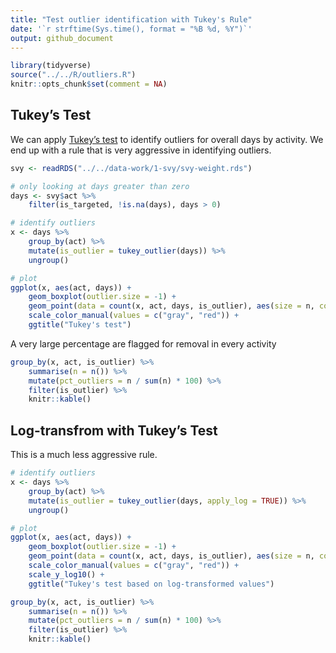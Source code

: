 ---
title: "Test outlier identification with Tukey's Rule"
date: '`r strftime(Sys.time(), format = "%B %d, %Y")`'
output: github_document
---

```{r setup, message=FALSE}
library(tidyverse)
source("../../R/outliers.R")
knitr::opts_chunk$set(comment = NA)
```

## Tukey's Test

We can apply [Tukey's test]( https://en.wikipedia.org/wiki/Outlier#Tukey%27s_fences) to identify outliers for overall days by activity. We end up with a rule that is very aggressive in identifying outliers.

```{r}
svy <- readRDS("../../data-work/1-svy/svy-weight.rds")

# only looking at days greater than zero
days <- svy$act %>% 
    filter(is_targeted, !is.na(days), days > 0)

# identify outliers
x <- days %>%
    group_by(act) %>%
    mutate(is_outlier = tukey_outlier(days)) %>%
    ungroup()

# plot
ggplot(x, aes(act, days)) +
    geom_boxplot(outlier.size = -1) +
    geom_point(data = count(x, act, days, is_outlier), aes(size = n, color = is_outlier)) +
    scale_color_manual(values = c("gray", "red")) +
    ggtitle("Tukey's test")
```

A very large percentage are flagged for removal in every activity

```{r}
group_by(x, act, is_outlier) %>%
    summarise(n = n()) %>%
    mutate(pct_outliers = n / sum(n) * 100) %>%
    filter(is_outlier) %>%
    knitr::kable()
```

## Log-transfrom with Tukey's Test

This is a much less aggressive rule.

```{r}
# identify outliers
x <- days %>%
    group_by(act) %>%
    mutate(is_outlier = tukey_outlier(days, apply_log = TRUE)) %>%
    ungroup()

# plot
ggplot(x, aes(act, days)) +
    geom_boxplot(outlier.size = -1) +
    geom_point(data = count(x, act, days, is_outlier), aes(size = n, color = is_outlier)) +
    scale_color_manual(values = c("gray", "red")) +
    scale_y_log10() +
    ggtitle("Tukey's test based on log-transformed values")
```

```{r}
group_by(x, act, is_outlier) %>%
    summarise(n = n()) %>%
    mutate(pct_outliers = n / sum(n) * 100) %>%
    filter(is_outlier) %>%
    knitr::kable()
```
